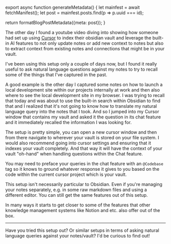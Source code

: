 

export async function generateMetadata() {
  let mainfest = await fetchManifest();
  let post = mainfest.posts.find(p => p.uuid === id);

  return formatBlogPostMetadata({meta: post});
}

<BlogPage id={id}>

The other day I found a youtube video diving into showing how someone had set up using [Cursor](https://cursor.sh) to index their obsidian vault and leverage the built-in AI features to not only update notes or add new context to notes but also to extract context from existing notes and connections that might be in your vault.

I've been using this setup only a couple of days now, but I found it really useful to ask natural language questions against my notes to try to recall some of the things that I've captured in the past.

A good example is the other day I captured some notes on how to launch a local development site within our projects internally at work and then also where to see the local development site in my browser. I was trying to recall that today and was about to use the built-in search within Obsidian to find that and I realized that it's not going to know how to translate my natural language query into the notes that I took. And so I jumped into my Cursor window that contains my vault and asked it the question in its chat feature and it immediately recalled the information I was looking for.

The setup is pretty simple, you can open a new cursor window and then from there navigate to wherever your vault is stored on your file system. I would also recommend going into cursor settings and ensuring that it indexes your vault completely. And that way it will have the context of your vault "oh-hand" when handling questions within the Chat feature.

You may need to preface your queries in the chat feature with an `@Codebase` tag so it knows to ground whatever response it gives to you based on the code within the current cursor project which is your vault.

This setup isn't necessarily particular to Obsidian. Even if you're managing your notes separately, e.g. in some raw markdown files and using a different editor. You can still get the same features out of this setup.

In many ways it starts to get closer to some of the features that other knowledge management systems like Notion and etc. also offer out of the box.

---

Have you tried this setup out? Or similar setups in terms of asking natural language queries against your notes/vault? I'd be curious to find out!



</BlogPage>
